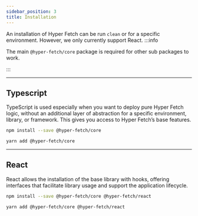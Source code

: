 ```yaml
---
sidebar_position: 3
title: Installation
---
```



An installation of Hyper Fetch can be run `clean` or for a specific environment. However,  we only currently support React.
:::info

The main `@hyper-fetch/core` package is required for other sub packages to work.

:::

---

## Typescript

TypeScript is used especially when you want to deploy pure Hyper Fetch logic,
without an additional layer of abstraction for a specific environment, library, or framework.
This gives you access to Hyper Fetch’s base features.

<Tabs>
  <TabItem value="Npm" label="Npm" default>

```bash npm2yarn
npm install --save @hyper-fetch/core
```

  </TabItem>
  <TabItem value="Yarn" label="Yarn">

```bash npm2yarn
yarn add @hyper-fetch/core
```

  </TabItem>
</Tabs>

---

## React

React allows the installation of the base library with hooks,
offering interfaces that facilitate library usage and support the application lifecycle.

<Tabs>
  <TabItem value="Npm" label="Npm" default>

```bash npm2yarn
npm install --save @hyper-fetch/core @hyper-fetch/react
```

  </TabItem>
  <TabItem value="Yarn" label="Yarn">

```bash npm2yarn
yarn add @hyper-fetch/core @hyper-fetch/react
```

  </TabItem>
</Tabs>
